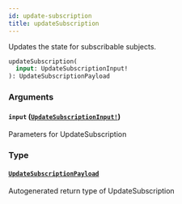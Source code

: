 ```yaml
---
id: update-subscription
title: updateSubscription
---
```


Updates the state for subscribable subjects.

```graphql
updateSubscription(
  input: UpdateSubscriptionInput!
): UpdateSubscriptionPayload

```

### Arguments

#### `input` ([`UpdateSubscriptionInput!`](/docs/api/inputs/update-subscription-input))

Parameters for UpdateSubscription

### Type

#### [`UpdateSubscriptionPayload`](/docs/api/objects/update-subscription-payload)

Autogenerated return type of UpdateSubscription
